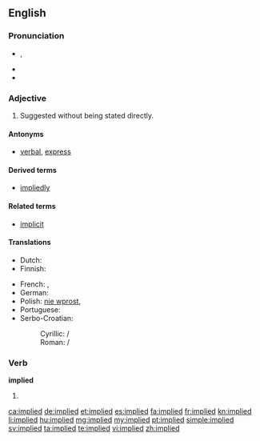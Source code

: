 ==English==

===Pronunciation===
* {{IPA|/ɪmˈplaɪd/}}, {{X-SAMPA|/Im"plaId/}}
* {{audio|en-us-implied.ogg|Audio (US)}}
* {{rhymes|aɪd}}

===Adjective===
{{en-adj}}

# Suggested without being stated directly.

====Antonyms====
* {{sense|suggested without being stated}} [[verbal]], [[express]]

====Derived terms====
* [[impliedly]]

====Related terms====
* [[implicit]]

====Translations====
{{trans-top|suggested without being stated directly}}
* Dutch: {{t-|nl|onrechtstreeks}}
* Finnish: {{t-|fi|epäsuora}}
{{trans-mid}}
* French: {{t+|fr|sous-entendu}}, {{t+|fr|implicite}}
* German: {{t-|de|implizieren}}
* Polish: [[nie wprost]], {{t-|pl|dorozumiany|m}}
* Portuguese: {{t+|pt|subentendido}}
* Serbo-Croatian:
*: Cyrillic: {{t-|sh|подразумеван|m}} / {{t-|sh|подразумијеван|m}}
*: Roman: {{t-|sh|podrazumevan|m}} / {{t-|sh|podrazumijevan|m}}
{{trans-bottom}}

===Verb===
'''implied'''

# {{past of|imply}}

[[ca:implied]]
[[de:implied]]
[[et:implied]]
[[es:implied]]
[[fa:implied]]
[[fr:implied]]
[[kn:implied]]
[[li:implied]]
[[hu:implied]]
[[mg:implied]]
[[my:implied]]
[[pt:implied]]
[[simple:implied]]
[[sv:implied]]
[[ta:implied]]
[[te:implied]]
[[vi:implied]]
[[zh:implied]]